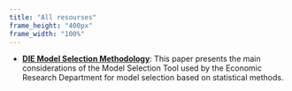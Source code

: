 ```yaml
---
title: "All resourses"
frame_height: "400px"
frame_width: "100%"
---
```


- [**DIE Model Selection Methodology**](/hefm/resources/articles/Monetary note of Models Selection/Monetary note of Models Selection.qmd):
This paper presents the main considerations of the Model Selection Tool used by the Economic Research Department for model selection based on statistical methods.


